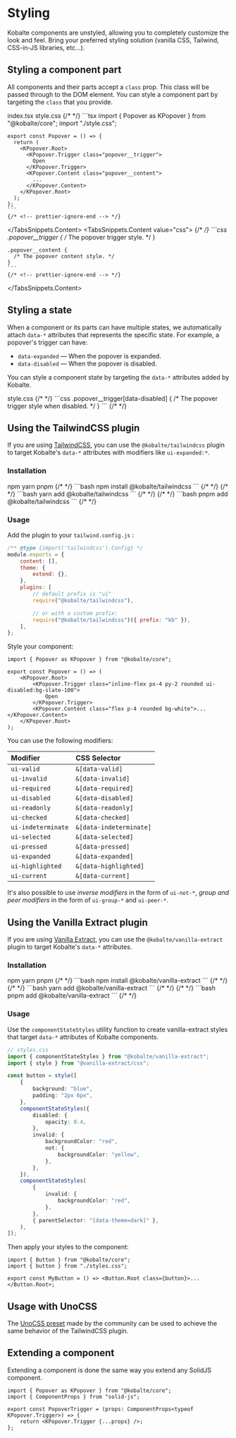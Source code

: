 
# Styling

Kobalte components are unstyled, allowing you to completely customize the look and feel. Bring your preferred styling solution (vanilla CSS, Tailwind, CSS-in-JS libraries, etc...).

## Styling a component part

All components and their parts accept a `class` prop. This class will be passed through to the DOM element. You can style a component part by targeting the `class` that you provide.

<TabsSnippets>
  <TabsSnippets.List>
    <TabsSnippets.Trigger value="tsx">index.tsx</TabsSnippets.Trigger>
    <TabsSnippets.Trigger value="css">style.css</TabsSnippets.Trigger>
  </TabsSnippets.List>
  <TabsSnippets.Content value="tsx">
    {/* <!-- prettier-ignore-start --> */}
    ```tsx
    import { Popover as KPopover } from "@kobalte/core";
    import "./style.css";

    export const Popover = () => {
      return (
        <KPopover.Root>
          <KPopover.Trigger class="popover__trigger">
            Open
          </KPopover.Trigger>
          <KPopover.Content class="popover__content">
            ...
          </KPopover.Content>
        </KPopover.Root>
      );
    };
    ```
    {/* <!-- prettier-ignore-end --> */}

  </TabsSnippets.Content>
  <TabsSnippets.Content value="css">
    {/* <!-- prettier-ignore-start --> */}
    ```css
    .popover__trigger {
      /* The popover trigger style. */
    }

    .popover__content {
      /* The popover content style. */
    }
    ```
    {/* <!-- prettier-ignore-end --> */}

  </TabsSnippets.Content>
</TabsSnippets>

## Styling a state

When a component or its parts can have multiple states, we automatically attach `data-*` attributes that represents the specific state. For example, a popover's trigger can have:

- `data-expanded` — When the popover is expanded.
- `data-disabled` — When the popover is disabled.

You can style a component state by targeting the `data-*` attributes added by Kobalte.

<TabsSnippets>
  <TabsSnippets.List>
    <TabsSnippets.Trigger value="css">style.css</TabsSnippets.Trigger>
  </TabsSnippets.List>
  <TabsSnippets.Content value="css">
    {/* <!-- prettier-ignore-start --> */}
    ```css
    .popover__trigger[data-disabled] {
      /* The popover trigger style when disabled. */
    }
    ```
    {/* <!-- prettier-ignore-end --> */}
  </TabsSnippets.Content>
</TabsSnippets>

## Using the TailwindCSS plugin

If you are using [TailwindCSS](https://tailwindcss.com/), you can use the `@kobalte/tailwindcss` plugin to target Kobalte's `data-*` attributes with modifiers like `ui-expanded:*`.

### Installation

<TabsSnippets>
  <TabsSnippets.List>
    <TabsSnippets.Trigger value="npm">npm</TabsSnippets.Trigger>
    <TabsSnippets.Trigger value="yarn">yarn</TabsSnippets.Trigger>
    <TabsSnippets.Trigger value="pnpm">pnpm</TabsSnippets.Trigger>
  </TabsSnippets.List>
  <TabsSnippets.Content value="npm">
    {/* <!-- prettier-ignore-start --> */}
    ```bash
    npm install @kobalte/tailwindcss
    ```
    {/* <!-- prettier-ignore-end --> */}
  </TabsSnippets.Content>
  <TabsSnippets.Content value="yarn">
    {/* <!-- prettier-ignore-start --> */}
    ```bash
    yarn add @kobalte/tailwindcss
    ```
    {/* <!-- prettier-ignore-end --> */}
  </TabsSnippets.Content>
  <TabsSnippets.Content value="pnpm">
    {/* <!-- prettier-ignore-start --> */}
    ```bash
    pnpm add @kobalte/tailwindcss
    ```
    {/* <!-- prettier-ignore-end --> */}
  </TabsSnippets.Content>
</TabsSnippets>

### Usage

Add the plugin to your `tailwind.config.js` :

```js
/** @type {import('tailwindcss').Config} */
module.exports = {
	content: [],
	theme: {
		extend: {},
	},
	plugins: [
		// default prefix is "ui"
		require("@kobalte/tailwindcss"),

		// or with a custom prefix:
		require("@kobalte/tailwindcss")({ prefix: "kb" }),
	],
};
```

Style your component:

```tsx
import { Popover as KPopover } from "@kobalte/core";

export const Popover = () => (
	<KPopover.Root>
		<KPopover.Trigger class="inline-flex px-4 py-2 rounded ui-disabled:bg-slate-100">
			Open
		</KPopover.Trigger>
		<KPopover.Content class="flex p-4 rounded bg-white">...</KPopover.Content>
	</KPopover.Root>
);
```

You can use the following modifiers:

| Modifier           | CSS Selector            |
| :----------------- | :---------------------- |
| `ui-valid`         | `&[data-valid]`         |
| `ui-invalid`       | `&[data-invalid]`       |
| `ui-required`      | `&[data-required]`      |
| `ui-disabled`      | `&[data-disabled]`      |
| `ui-readonly`      | `&[data-readonly]`      |
| `ui-checked`       | `&[data-checked]`       |
| `ui-indeterminate` | `&[data-indeterminate]` |
| `ui-selected`      | `&[data-selected]`      |
| `ui-pressed`       | `&[data-pressed]`       |
| `ui-expanded`      | `&[data-expanded]`      |
| `ui-highlighted`   | `&[data-highlighted]`   |
| `ui-current`       | `&[data-current]`       |

It's also possible to use _inverse modifiers_ in the form of `ui-not-*`, _group and peer modifiers_ in the form of `ui-group-*` and `ui-peer-*`.

## Using the Vanilla Extract plugin

If you are using [Vanilla Extract](https://vanilla-extract.style/), you can use the `@kobalte/vanilla-extract` plugin to target Kobalte's `data-*` attributes.

### Installation

<TabsSnippets>
  <TabsSnippets.List>
    <TabsSnippets.Trigger value="npm">npm</TabsSnippets.Trigger>
    <TabsSnippets.Trigger value="yarn">yarn</TabsSnippets.Trigger>
    <TabsSnippets.Trigger value="pnpm">pnpm</TabsSnippets.Trigger>
  </TabsSnippets.List>
  <TabsSnippets.Content value="npm">
    {/* <!-- prettier-ignore-start --> */}
    ```bash
    npm install @kobalte/vanilla-extract
    ```
    {/* <!-- prettier-ignore-end --> */}
  </TabsSnippets.Content>
  <TabsSnippets.Content value="yarn">
    {/* <!-- prettier-ignore-start --> */}
    ```bash
    yarn add @kobalte/vanilla-extract
    ```
    {/* <!-- prettier-ignore-end --> */}
  </TabsSnippets.Content>
  <TabsSnippets.Content value="pnpm">
    {/* <!-- prettier-ignore-start --> */}
    ```bash
    pnpm add @kobalte/vanilla-extract
    ```
    {/* <!-- prettier-ignore-end --> */}
  </TabsSnippets.Content>
</TabsSnippets>

### Usage

Use the `componentStateStyles` utility function to create vanilla-extract styles that target `data-*` attributes of Kobalte components.

```ts
// styles.css
import { componentStateStyles } from "@kobalte/vanilla-extract";
import { style } from "@vanilla-extract/css";

const button = style([
	{
		background: "blue",
		padding: "2px 6px",
	},
	componentStateStyles({
		disabled: {
			opacity: 0.4,
		},
		invalid: {
			backgroundColor: "red",
			not: {
				backgroundColor: "yellow",
			},
		},
	}),
	componentStateStyles(
		{
			invalid: {
				backgroundColor: "red",
			},
		},
		{ parentSelector: "[data-theme=dark]" },
	),
]);
```

Then apply your styles to the component:

```tsx
import { Button } from "@kobalte/core";
import { button } from "./styles.css";

export const MyButton = () => <Button.Root class={button}>...</Button.Root>;
```

## Usage with UnoCSS

The [UnoCSS preset](https://github.com/zirbest/unocss-preset-primitives#kobalte) made by the community can be used to achieve the same behavior of the TailwindCSS plugin.

## Extending a component

Extending a component is done the same way you extend any SolidJS component.

```tsx
import { Popover as KPopover } from "@kobalte/core";
import { ComponentProps } from "solid-js";

export const PopoverTrigger = (props: ComponentProps<typeof KPopover.Trigger>) => {
	return <KPopover.Trigger {...props} />;
};
```
